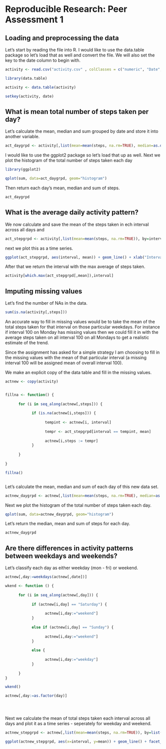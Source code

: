 Reproducible Research: Peer Assessment 1
========================================================


## Loading and preprocessing the data

Let's start by reading the file into R. I would like to use the data.table package so let's load that as well and convert the file. We will also set the key to the date column to begin with.

```r
activity <- read.csv("activity.csv" , colClasses = c("numeric", "Date", "numeric"))

library(data.table)

activity <- data.table(activity)

setkey(activity, date)
```






## What is mean total number of steps taken per day?

Let's calculate the mean, median and sum grouped by date and store it into another variable. 

```r
act_daygrpd <- activity[,list(mean=mean(steps, na.rm=TRUE), median=as.double(median(steps)), sum= sum(steps) ), by=date]

```



I would like to use the ggplot2 package so let's load that up as well. Next we plot the histogram of the total number of steps taken each day


```r
library(ggplot2)

qplot(sum, data=act_daygrpd, geom="histogram")

```




Then return each day's mean, median and sum of steps.


```r

act_daygrpd

```



## What is the average daily activity pattern?

We now calculate and save the mean of the steps taken in ech interval across all days and 

```r
act_stepgrpd <- activity[,list(mean=mean(steps, na.rm=TRUE)), by=interval]

```


next we plot this as a time series. 


```r
ggplot(act_stepgrpd, aes(interval, mean)) + geom_line() + xlab("Interval") + ylab("Avg Steps across all days")
```



After that we return the interval with the max average of steps taken.


```r



activity[which.max(act_stepgrpd[,mean]),interval]

```




## Imputing missing values

Let's find the number of NAs in the data.

```r
sum(is.na(activity[,steps]))

```

An accurate way to fill in missing values would be to take the mean of the total steps taken for that interval on those particular weekdays. For instance if interval 100 on Monday has missing values then we could fill it in with the average steps taken on all interval 100 on all Mondays to get a realistic estimate of the trend.

Since the assignment has asked for a simple strategy I am choosing to fill in the missing values with the mean of that particular interval (a missing interval 100 will be assigned mean of overall interval 100).

We make an explicit copy of the data table and fill in the missing values.

```r
actnew <- copy(activity)


fillna <- function() {
      
      for (i in seq_along(actnew[,steps])) {
            
            if (is.na(actnew[i,steps])) {
                  
                  tempint <- actnew[i, interval]
                  
                  tempr <- act_stepgrpd[interval == tempint, mean]
                  
                  actnew[i,steps := tempr]
            }
            
      }
      
}

fillna()



```

Let's calculate the mean, median and sum of each day of this new data set.

```r
actnew_daygrpd <- actnew[,list(mean=mean(steps, na.rm=TRUE), median=as.double(median(steps)), sum= sum(steps) ), by=date]

```

Next we plot the histogram of the total number of steps taken each day.

```r
qplot(sum, data=actnew_daygrpd, geom="histogram")

```

Let's return the median, mean and sum of steps for each day.

```r
actnew_daygrpd

```


## Are there differences in activity patterns between weekdays and weekends?

Let's classify each day as either weekday (mon - fri) or weekend.

```r
actnew[,day:=weekdays(actnew[,date])]

wkend <- function () {
      
      for (i in seq_along(actnew[,day])) {
            
            if (actnew[i,day] == "Saturday") {
                  
                  actnew[i,day:="weekend"]
            }
            
            else if (actnew[i,day] == "Sunday") {
                  
                  actnew[i,day:="weekend"]
            }
            
            else {
                  
                  actnew[i,day:="weekday"]
            }
            
      }
}

wkend()

actnew[,day:=as.factor(day)]





```

Next we calculate the mean of total steps taken each interval across all days and plot it as a time series - seperately for weekday and weekend.

```r
actnew_stepgrpd <- actnew[,list(mean=mean(steps, na.rm=TRUE)), by=list(interval,day)]

ggplot(actnew_stepgrpd, aes(x=interval, y=mean)) + geom_line() + facet_grid(day ~ .)

```



